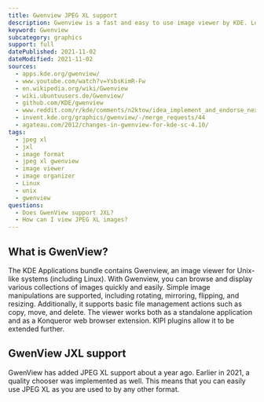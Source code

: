 ```yaml
---
title: Gwenview JPEG XL support
description: Gwenview is a fast and easy to use image viewer by KDE. Learn how to use JXL images within Geeqie.
keyword: Gwenview
subcategory: graphics
support: full
datePublished: 2021-11-02
dateModified: 2021-11-02
sources:
  - apps.kde.org/gwenview/
  - www.youtube.com/watch?v=YsbsKimR-Fw
  - en.wikipedia.org/wiki/Gwenview
  - wiki.ubuntuusers.de/Gwenview/
  - github.com/KDE/gwenview
  - www.reddit.com/r/kde/comments/n2ktow/idea_implement_and_endorse_nextgen_image_formats/
  - invent.kde.org/graphics/gwenview/-/merge_requests/44
  - agateau.com/2012/changes-in-gwenview-for-kde-sc-4.10/
tags:
  - jpeg xl
  - jxl
  - image format
  - jpeg xl gwenview
  - image viewer
  - image organizer
  - Linux
  - unix
  - gwenview
questions:
  - Does GwenView support JXL?
  - How can I view JPEG XL images?
---
```


## What is GwenView?

The KDE Applications bundle contains Gwenview, an image viewer for Unix-like systems (including Linux). With Gwenview, you can browse and display various collections of images quickly and easily. Simple image manipulations are supported, including rotating, mirroring, flipping, and resizing. Additionally, it supports basic file management actions such as copy, move, and delete. The viewer works both as a standalone application and as a Konqueror web browser extension. KIPI plugins allow it to be extended further.

## GwenView JXL support

GwenView has added JPEG XL support about a year ago. Earlier in 2021, a quality chooser was implemented as well. This means that you can easily use JPEG XL as you are used to by any other format.
